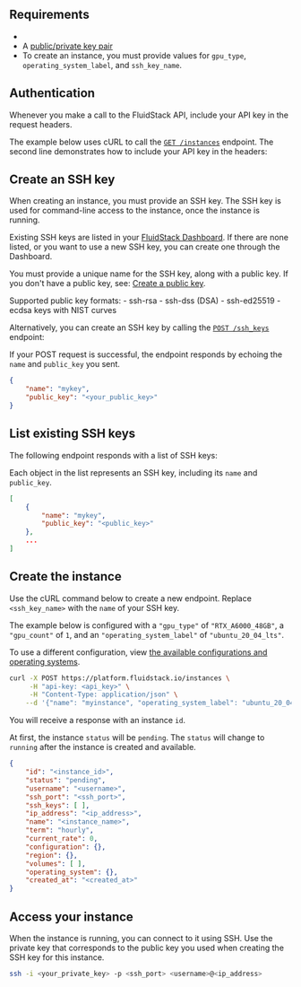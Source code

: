 ## Requirements

 - <Markdown src="../snippets/api-key.mdx" />
 - A [public/private key pair](/authentication#public-key)
 - To create an instance, you must provide values for `gpu_type`, `operating_system_label`, and `ssh_key_name`. 

## Authentication

Whenever you make a call to the FluidStack API, include your API key in the request headers.

The example below uses cURL to call the [`GET /instances`](/api-reference/instances/list) endpoint. The second line demonstrates how to include your API key in the headers:

<EndpointRequestSnippet endpoint="GET /instances" />

## Create an SSH key

When creating an instance, you must provide an SSH key. The SSH key is used for command-line access to the instance, once the instance is running. 

Existing SSH keys are listed in your [FluidStack Dashboard](https://dashboard.fluidstack.io/dashboard/ssh-keys). If there are none listed, or you want to use a new SSH key, you can create one through the Dashboard. 

You must provide a unique name for the SSH key, along with a public key. If you don't have a public key, see: [Create a public key](/).

<Note>
  Supported public key formats: 
    - ssh-rsa
    - ssh-dss (DSA)
    - ssh-ed25519
    - ecdsa keys with NIST curves
</Note>

Alternatively, you can create an SSH key by calling the [`POST /ssh_keys`](/api-reference/ssh-keys/create) endpoint:

<EndpointRequestSnippet endpoint="POST /ssh_keys" />

If your POST request is successful, the endpoint responds by echoing the `name` and `public_key` you sent.

```json title="JSON"
{
    "name": "mykey",
    "public_key": "<your_public_key>"
}
```

## List existing SSH keys

The following endpoint responds with a list of SSH keys:

<EndpointRequestSnippet endpoint="GET /ssh_keys" />

Each object in the list represents an SSH key, including its `name` and `public_key`. 

```json title="JSON"
[
    {
        "name": "mykey",
        "public_key": "<public_key>"
    },
    ...
]
```

## Create the instance 

Use the cURL command below to create a new endpoint. Replace `<ssh_key_name>` with the `name` of your SSH key. 

The example below is configured with a `"gpu_type"` of `"RTX_A6000_48GB"`, a `"gpu_count"` of `1`, and an `"operating_system_label"` of `"ubuntu_20_04_lts"`. 

To use a different configuration, view [the available configurations and operating systems](/list-of-available-configurations-and-operating-systems). 

```bash title="bash"
curl -X POST https://platform.fluidstack.io/instances \
     -H "api-key: <api_key>" \
     -H "Content-Type: application/json" \
    --d '{"name": "myinstance", "operating_system_label": "ubuntu_20_04_lts", "ssh_keys": ["<ssh_key_name>"], "gpu_type": "RTX_A6000_48GB", "gpu_count": 1}'
```

You will receive a response with an instance `id`. 

At first, the instance `status` will be `pending`. The `status` will change to `running` after the instance is created and available. 

```json title="json"
{
    "id": "<instance_id>",
    "status": "pending",
    "username": "<username>",
    "ssh_port": "<ssh_port>",
    "ssh_keys": [ ],
    "ip_address": "<ip_address>",
    "name": "<instance_name>",
    "term": "hourly",
    "current_rate": 0,
    "configuration": {},
    "region": {},
    "volumes": [ ],
    "operating_system": {},
    "created_at": "<created_at>"
}
```

## Access your instance 

When the instance is running, you can connect to it using SSH. Use the private key that corresponds to the public key you used when creating the SSH key for this instance.

```bash title="bash"
ssh -i <your_private_key> -p <ssh_port> <username>@<ip_address>
```
